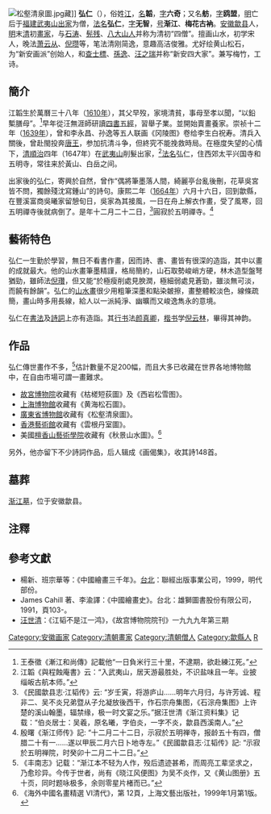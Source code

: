 [[File:松壑清泉圖.jpg|thumb]]藏]]
'''弘仁'''（{{bd|1610年||1664年}}），俗姓[[江姓|江]]，[[名字|名]]'''韜'''，[[表字|字]]'''六奇'''；又名'''舫'''，[[表字|字]]'''鸥盟'''，[[明|明]]亡后于[[福建|福建]][[武夷山|武夷山]][[出家|出家]]为僧，[[法名|法名]]'''弘仁'''，[[表字|字]]'''无智'''，[[号|号]]'''渐江'''、'''梅花古衲'''。[[安徽|安徽]][[歙县|歙县]]人，[[明|明]]末[[清|清]]初[[畫家|畫家]]，与[[石涛|石涛]]、[[髡残|髡残]]、[[八大山人|八大山人]]并称为清初“四僧”。擅画山水，初学宋人，晚法[[萧云从|萧云从]]、[[倪瓒|倪瓒]]等，笔法清刚简逸，意趣高洁俊雅。尤好绘黄山松石，为“新安画派”创始人，和[[查士標|查士標]]、[[孫逸|孫逸]]、[[汪之瑞|汪之瑞]]并称“新安四大家”。兼写梅竹，工诗。

==簡介==
江韜生於萬曆三十八年（[[1610年|1610年]]），其父早歿，家境清貧，事母至孝以聞，“以鉛槧膳母”。<ref>王泰徵《漸江和尚傳》記載他“一日負米行三十里，不逮期，欲赴練江死。”</ref>早年從汪無涯師研讀[[四書五經|四書五經]]，習舉子業。並開始賣畫養家。崇祯十二年（[[1639年|1639年]]），曾和李永昌、孙逸等五人联画《冈陵图》卷给李生白祝寿。清兵入關後，曾赴閩投奔[[唐王|唐王]]，参加抗清斗争，但終究不能挽救時局。在極度失望的心情下，[[清|清]][[順治|順治]]四年（1647年）在[[武夷山|武夷山]]削髮出家，<ref>江韜《與程蝕庵書》云：“入武夷山，居天游最胜处，不识盐味且一年。业披缁皈古航本师。”</ref>[[法名|法名]]弘仁，住西郊太平兴国寺和五明寺，常往来於黃山、白岳之间。 

出家後的弘仁，寄興於自然，曾作“偶將筆墨落人間，綺麗亭台亂後刪，花草吳宮皆不問，獨餘殘沈寫鍾山”的詩句。康熙二年（[[1664年|1664年]]）六月十六日，回到歙縣，在豐溪富商吳曦家留憩旬日，吳家為其接風，一日在舟上解衣作畫，受了風寒，回五明禪寺後就病倒了。是年十二月二十二日，<ref>《民國歙县志·江韬传》云: “岁壬寅，将游庐山……明年六月归，与许芳诚、程非二、吴不炎兄弟暨从子允凝放後西干，作石宗舟集图，《石淙舟集图》上许楚的溪山翰墨，辐禁缘，极一时文宴之乐。”据汪世清《渐江资料集》记载：“伯炎居士：吴羲，原名曦，字伯炎，一字不炎，歙县西溪南人。”</ref>圓寂於五明禪寺。<ref>殷曙《渐江师传》記: “十二月二十二日，示寂於五明禅寺，报龄五十有四，僧腊二十有一……遂以甲辰二月六日卜地寺左。”《民國歙县志·江韬传》記: “示寂於五明禅院，时癸卯十二月二十二日。”</ref>

==藝術特色==
弘仁一生勤於學習，無日不看書作畫，因而詩、書、畫皆有很深的造詣，其中以畫的成就最大。他的山水畫筆墨精謹，格局簡約，山石取勢峻峭方硬，林木造型盤弩猶勁，雖師法[[倪瓚|倪瓚]]，但又能“於極瘦削處見腴潤，極細弱處見蒼勁，雖淡無可淡，而饒有餘韻”。弘仁的[[山水畫|山水畫]]很少用粗筆深墨和點染皴擦，畫整體較淡色，線條疏簡，畫山時多用長線，給人以一派純淨、幽曠而又峻逸雋永的意境。

弘仁在[[書法|書法]]及[[詩詞|詩詞]]上亦有造詣。其[[行书|行书]]法[[颜真卿|颜真卿]]，[[楷书|楷书]]学[[倪云林|倪云林]]，畢得其神韵。

==作品==
弘仁傳世畫作不多，<ref>《丰南志》记载：“渐江本不轻为人作，殁后遗迹甚希，而周亮工辈坚求之，乃愈珍异。今传于世者，尚有《晓江风便图》为吴不炎作，又《黄山图册》五十页，同时题咏极多，余则零星片楮而已。”</ref>估計數量不足200幅，而且大多已收藏在世界各地博物館中，在自由市場可謂一畫難求。
* [[故宮博物院|故宮博物院]]收藏有《枯槎短荻圖》及《西岩松雪图》。
* [[上海博物館|上海博物館]]收藏有《黄海松石圖》。
* [[廣東省博物館|廣東省博物館]]收藏有《松壑清泉圖》。
* [[香港藝術館|香港藝術館]]收藏有《雲根丹室圖》。
* 美國[[檀香山藝術學院|檀香山藝術學院]]收藏有《秋景山水圖》。<ref>《海外中國名畫精選 VI清代》，第 12頁，上海文藝出版社，1999年1月第1版。</ref>

另外，他亦留下不少詩詞作品，后人辑成《画偈集》，收其詩148首。

==墓葬==
[[渐江墓|渐江墓]]，位于安徽歙县。

==注釋==
{{reflist}}

==參考文獻==
* 楊新、班宗華等：《中國繪畫三千年》。[[台北|台北]]：聯經出版事業公司，1999，明代部份。
* James Cahill 著、李渝譯：《中國繪畫史》。台北：雄獅圖書股份有限公司，1991，頁103-。
* [[汪世清|汪世清]]：《江韬不是江一鸿》，《故宫博物院院刊》一九九九年第三期

{{清初四大畫僧}}
{{Authority control}}
{{DEFAULTSORT:H}}
[[Category:安徽画家|Category:安徽画家]]
[[Category:清朝畫家|Category:清朝畫家]]
[[Category:清朝僧人|Category:清朝僧人]]
[[Category:歙縣人|Category:歙縣人]]
[[Category:江姓|R]]